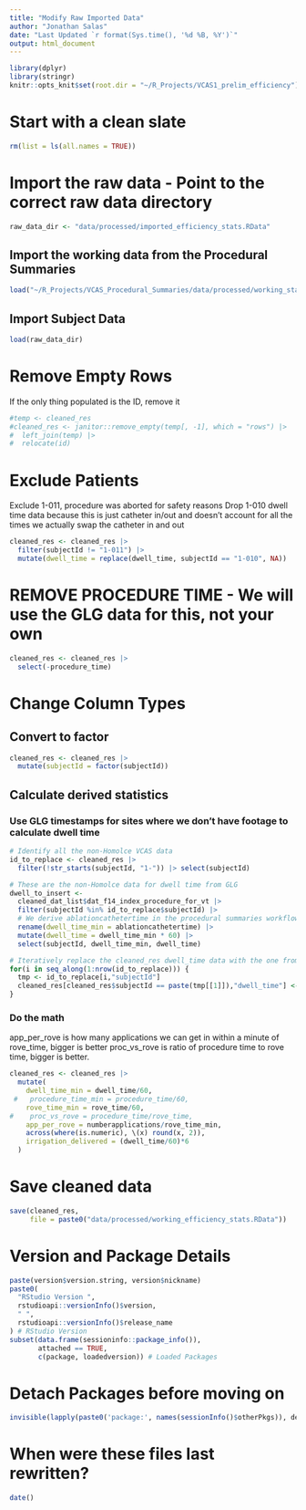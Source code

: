 ```yaml
---
title: "Modify Raw Imported Data"
author: "Jonathan Salas"
date: "Last Updated `r format(Sys.time(), '%d %B, %Y')`"
output: html_document
---
```


```r
library(dplyr)
library(stringr)
knitr::opts_knit$set(root.dir = "~/R_Projects/VCAS1_prelim_efficiency")
```

# Start with a clean slate

```r
rm(list = ls(all.names = TRUE))
```

# Import the raw data - Point to the correct raw data directory

```r
raw_data_dir <- "data/processed/imported_efficiency_stats.RData"
```

## Import the working data from the Procedural Summaries

```r
load("~/R_Projects/VCAS_Procedural_Summaries/data/processed/working_stats.RData")
```

## Import Subject Data
```r
load(raw_data_dir)
```

# Remove Empty Rows 

If the only thing populated is the ID, remove it

```r
#temp <- cleaned_res
#cleaned_res <- janitor::remove_empty(temp[, -1], which = "rows") |>
#  left_join(temp) |>
#  relocate(id)
```

# Exclude Patients

Exclude 1-011, procedure was aborted for safety reasons 
Drop 1-010 dwell time data because this is just catheter in/out and doesn't account for all the times we actually swap the catheter in and out

```r
cleaned_res <- cleaned_res |>
  filter(subjectId != "1-011") |> 
  mutate(dwell_time = replace(dwell_time, subjectId == "1-010", NA))
```

# REMOVE PROCEDURE TIME - We will use the GLG data for this, not your own

```r
cleaned_res <- cleaned_res |>
  select(-procedure_time)
```

# Change Column Types

## Convert to factor
```r
cleaned_res <- cleaned_res |>
  mutate(subjectId = factor(subjectId))
```

## Calculate derived statistics

### Use GLG timestamps for sites where we don't have footage to calculate dwell time

```r
# Identify all the non-Homolce VCAS data
id_to_replace <- cleaned_res |>
  filter(!str_starts(subjectId, "1-")) |> select(subjectId)

# These are the non-Homolce data for dwell time from GLG
dwell_to_insert <- 
  cleaned_dat_list$dat_f14_index_procedure_for_vt |>
  filter(subjectId %in% id_to_replace$subjectId) |>
  # We derive ablationcathetertime in the procedural summaries workflow
  rename(dwell_time_min = ablationcathetertime) |>
  mutate(dwell_time = dwell_time_min * 60) |>
  select(subjectId, dwell_time_min, dwell_time)

# Iteratively replace the cleaned_res dwell_time data with the one from GLG from the non-Homolce
for(i in seq_along(1:nrow(id_to_replace))) {
  tmp <- id_to_replace[i,"subjectId"]
  cleaned_res[cleaned_res$subjectId == paste(tmp[[1]]),"dwell_time"] <- dwell_to_insert[dwell_to_insert$subjectId == paste(tmp[[1]]),"dwell_time"]
}
```

### Do the math

app_per_rove is how many applications we can get in within a minute of rove_time, bigger is better
proc_vs_rove is ratio of procedure time to rove time, bigger is better. 

```r
cleaned_res <- cleaned_res |>
  mutate(
    dwell_time_min = dwell_time/60,
 #   procedure_time_min = procedure_time/60,
    rove_time_min = rove_time/60,
#    proc_vs_rove = procedure_time/rove_time,
    app_per_rove = numberapplications/rove_time_min,
    across(where(is.numeric), \(x) round(x, 2)),
    irrigation_delivered = (dwell_time/60)*6
  ) 
```

# Save cleaned data

```r
save(cleaned_res, 
     file = paste0("data/processed/working_efficiency_stats.RData"))
```

# Version and Package Details

```r
paste(version$version.string, version$nickname)
paste0(
  "RStudio Version ",
  rstudioapi::versionInfo()$version,
  " ",
  rstudioapi::versionInfo()$release_name
) # RStudio Version
subset(data.frame(sessioninfo::package_info()),
       attached == TRUE,
       c(package, loadedversion)) # Loaded Packages
```

# Detach Packages before moving on

```r
invisible(lapply(paste0('package:', names(sessionInfo()$otherPkgs)), detach, character.only=TRUE, unload=TRUE)) # Detach Packages
```

# When were these files last rewritten?

```r
date()
```